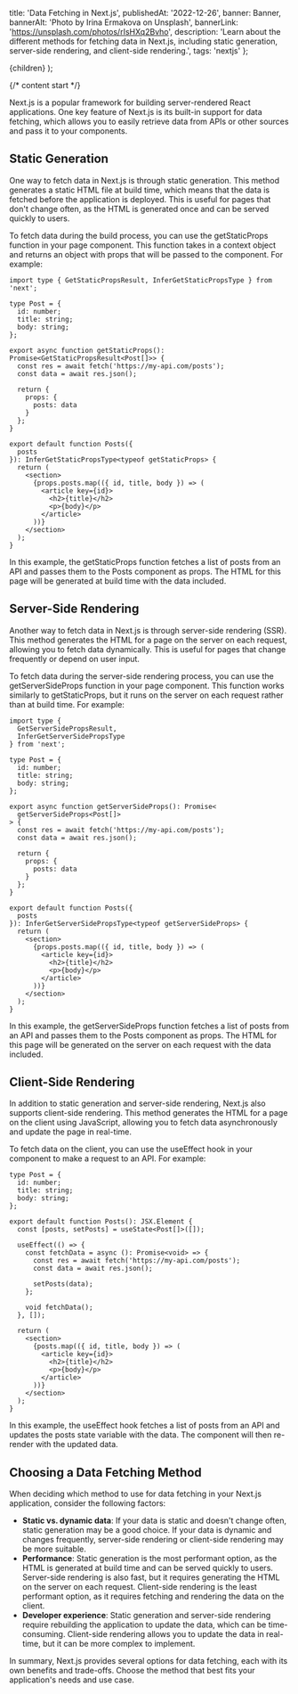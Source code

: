 
  title: 'Data Fetching in Next.js',
  publishedAt: '2022-12-26',
  banner: Banner,
  bannerAlt: 'Photo by Irina Ermakova on Unsplash',
  bannerLink: 'https://unsplash.com/photos/rIsHXq2Bvho',
  description:
    'Learn about the different methods for fetching data in Next.js, including static generation, server-side rendering, and client-side rendering.',
  tags: 'nextjs'
};


  <ContentLayout meta={meta}>{children}</ContentLayout>
);

{/* content start */}

Next.js is a popular framework for building server-rendered React applications. One key feature of Next.js is its built-in support for data fetching, which allows you to easily retrieve data from APIs or other sources and pass it to your components.

## Static Generation

One way to fetch data in Next.js is through static generation. This method generates a static HTML file at build time, which means that the data is fetched before the application is deployed. This is useful for pages that don't change often, as the HTML is generated once and can be served quickly to users.

To fetch data during the build process, you can use the getStaticProps function in your page component. This function takes in a context object and returns an object with props that will be passed to the component. For example:

```tsx
import type { GetStaticPropsResult, InferGetStaticPropsType } from 'next';

type Post = {
  id: number;
  title: string;
  body: string;
};

export async function getStaticProps(): Promise<GetStaticPropsResult<Post[]>> {
  const res = await fetch('https://my-api.com/posts');
  const data = await res.json();

  return {
    props: {
      posts: data
    }
  };
}

export default function Posts({
  posts
}): InferGetStaticPropsType<typeof getStaticProps> {
  return (
    <section>
      {props.posts.map(({ id, title, body }) => (
        <article key={id}>
          <h2>{title}</h2>
          <p>{body}</p>
        </article>
      ))}
    </section>
  );
}
```

In this example, the getStaticProps function fetches a list of posts from an API and passes them to the Posts component as props. The HTML for this page will be generated at build time with the data included.

## Server-Side Rendering

Another way to fetch data in Next.js is through server-side rendering (SSR). This method generates the HTML for a page on the server on each request, allowing you to fetch data dynamically. This is useful for pages that change frequently or depend on user input.

To fetch data during the server-side rendering process, you can use the getServerSideProps function in your page component. This function works similarly to getStaticProps, but it runs on the server on each request rather than at build time. For example:

```tsx
import type {
  GetServerSidePropsResult,
  InferGetServerSidePropsType
} from 'next';

type Post = {
  id: number;
  title: string;
  body: string;
};

export async function getServerSideProps(): Promise<
  getServerSideProps<Post[]>
> {
  const res = await fetch('https://my-api.com/posts');
  const data = await res.json();

  return {
    props: {
      posts: data
    }
  };
}

export default function Posts({
  posts
}): InferGetServerSidePropsType<typeof getServerSideProps> {
  return (
    <section>
      {props.posts.map(({ id, title, body }) => (
        <article key={id}>
          <h2>{title}</h2>
          <p>{body}</p>
        </article>
      ))}
    </section>
  );
}
```

In this example, the getServerSideProps function fetches a list of posts from an API and passes them to the Posts component as props. The HTML for this page will be generated on the server on each request with the data included.

## Client-Side Rendering

In addition to static generation and server-side rendering, Next.js also supports client-side rendering. This method generates the HTML for a page on the client using JavaScript, allowing you to fetch data asynchronously and update the page in real-time.

To fetch data on the client, you can use the useEffect hook in your component to make a request to an API. For example:

```tsx
type Post = {
  id: number;
  title: string;
  body: string;
};

export default function Posts(): JSX.Element {
  const [posts, setPosts] = useState<Post[]>([]);

  useEffect(() => {
    const fetchData = async (): Promise<void> => {
      const res = await fetch('https://my-api.com/posts');
      const data = await res.json();

      setPosts(data);
    };

    void fetchData();
  }, []);

  return (
    <section>
      {posts.map(({ id, title, body }) => (
        <article key={id}>
          <h2>{title}</h2>
          <p>{body}</p>
        </article>
      ))}
    </section>
  );
}
```

In this example, the useEffect hook fetches a list of posts from an API and updates the posts state variable with the data. The component will then re-render with the updated data.

## Choosing a Data Fetching Method

When deciding which method to use for data fetching in your Next.js application, consider the following factors:

- **Static vs. dynamic data**: If your data is static and doesn't change often, static generation may be a good choice. If your data is dynamic and changes frequently, server-side rendering or client-side rendering may be more suitable.
- **Performance**: Static generation is the most performant option, as the HTML is generated at build time and can be served quickly to users. Server-side rendering is also fast, but it requires generating the HTML on the server on each request. Client-side rendering is the least performant option, as it requires fetching and rendering the data on the client.
- **Developer experience**: Static generation and server-side rendering require rebuilding the application to update the data, which can be time-consuming. Client-side rendering allows you to update the data in real-time, but it can be more complex to implement.

In summary, Next.js provides several options for data fetching, each with its own benefits and trade-offs. Choose the method that best fits your application's needs and use case.

